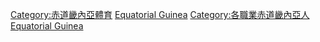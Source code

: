 [[Category:赤道畿內亞體育|Category:赤道畿內亞體育]]
[[Category:各國運動員|Equatorial Guinea]]
[[Category:各職業赤道畿內亞人|Category:各職業赤道畿內亞人]]
[[Category:非洲運動員|Equatorial Guinea]]